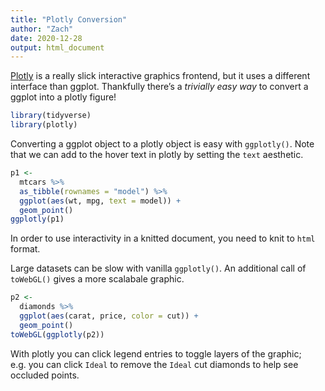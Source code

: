 ```yaml
---
title: "Plotly Conversion"
author: "Zach"
date: 2020-12-28
output: html_document
---
```


[Plotly](https://plotly.com/) is a really slick interactive graphics frontend, but it uses a different interface than ggplot. Thankfully there's a *trivially easy way* to convert a ggplot into a plotly figure!

```r
library(tidyverse)
library(plotly)
```

Converting a ggplot object to a plotly object is easy with `ggplotly()`. Note that we can add to the hover text in plotly by setting the `text` aesthetic.

```r
p1 <- 
  mtcars %>% 
  as_tibble(rownames = "model") %>% 
  ggplot(aes(wt, mpg, text = model)) +
  geom_point()
ggplotly(p1)
```

In order to use interactivity in a knitted document, you need to knit to `html` format.

Large datasets can be slow with vanilla `ggplotly()`. An additional call of `toWebGL()` gives a more scalabale graphic.

```r
p2 <- 
  diamonds %>% 
  ggplot(aes(carat, price, color = cut)) +
  geom_point()
toWebGL(ggplotly(p2))
```

With plotly you can click legend entries to toggle layers of the graphic; e.g. you can click `Ideal` to remove the `Ideal` cut diamonds to help see occluded points.
